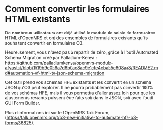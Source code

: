# Comment convertir les formulaires HTML existants 

De nombreux utilisateurs ont déjà utilisé le module de saisie de formulaires HTML d'OpenMRS et ont des ensembles de formulaires existants qu'ils souhaitent convertir en formulaires O3. 

Heureusement, vous n'avez pas à repartir de zéro, grâce à l'outil Automated Schema Migration créé par Palladium-Kenya : https://github.com/palladiumkenya/openmrs-module-afyastat/blob/1519b9e0b6a7d6b0ac8ac9e1cfe4cbab5c608aa8/README2.md#automation-of-html-to-json-schema-migration 

Cet outil prend vos schémas HFE existants et les convertit en un schéma JSON qu'O3 peut exploiter. Il ne pourra probablement pas convertir 100% de vos schémas HFE, mais il vous permettra d'aller assez loin pour que les ajustements restants puissent être faits soit dans le JSON, soit avec l'outil GUI Form Builder. 

Plus d'informations ici sur le [OpenMRS Talk Forum] (https://talk.openmrs.org/t/o3-new-initiative-to-automate-hfe-o3-forms/36825). 